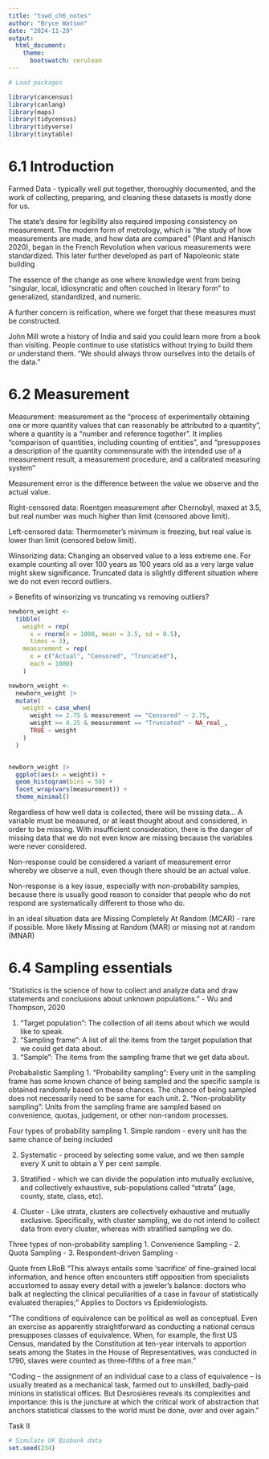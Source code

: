 ```yaml
---
title: "tswd_ch6_notes"
author: "Bryce Watson"
date: "2024-11-29"
output:
  html_document:
    theme:
      bootswatch: cerulean
---
```


```r
# Load packages

library(cancensus)
library(canlang)
library(maps)
library(tidycensus)
library(tidyverse)
library(tinytable)
```

# 6.1 Introduction

Farmed Data - typically well put together, thoroughly documented, and the work of collecting, preparing, and cleaning these datasets is mostly done for us.

The state’s desire for legibility also required imposing consistency on measurement. The modern form of metrology, which is “the study of how measurements are made, and how data are compared” (Plant and Hanisch 2020), began in the French Revolution when various measurements were standardized. This later further developed as part of Napoleonic state building

The essence of the change as one where knowledge went from being “singular, local, idiosyncratic and often couched in literary form” to generalized, standardized, and numeric.

A further concern is reification, where we forget that these measures must be constructed.

John Mill wrote a history of India and said you could learn more from a book than visiting. People continue to use statistics without trying to build them or understand them. "We should always throw ourselves into the details of the data."

# 6.2 Measurement

Measurement: measurement as the “process of experimentally obtaining one or more quantity values that can reasonably be attributed to a quantity”, where a quantity is a “number and reference together”. It implies “comparison of quantities, including counting of entities”, and “presupposes a description of the quantity commensurate with the intended use of a measurement result, a measurement procedure, and a calibrated measuring system"

Measurement error is the difference between the value we observe and the actual value.

Right-censored data: Roentgen measurement after Chernobyl, maxed at 3.5, but real number was much higher than limit (censored above limit).

Left-censored data: Thermometer's minimum is freezing, but real value is lower than limit (censored below limit).

Winsorizing data: Changing an observed value to a less extreme one. For example counting all over 100 years as 100 years old as a very large value might skew significance. Truncated data is slightly different situation where we do not even record outliers.

\> Benefits of winsorizing vs truncating vs removing outliers?

```r
newborn_weight <-
  tibble(
    weight = rep(
      x = rnorm(n = 1000, mean = 3.5, sd = 0.5), 
      times = 3),
    measurement = rep(
      x = c("Actual", "Censored", "Truncated"),
      each = 1000)
    )

newborn_weight <-
  newborn_weight |>
  mutate(
    weight = case_when(
      weight <= 2.75 & measurement == "Censored" ~ 2.75,
      weight >= 4.25 & measurement == "Truncated" ~ NA_real_,
      TRUE ~ weight
    )
  )


newborn_weight |>
  ggplot(aes(x = weight)) +
  geom_histogram(bins = 50) +
  facet_wrap(vars(measurement)) +
  theme_minimal()
```

Regardless of how well data is collected, there will be missing data... A variable must be measured, or at least thought about and considered, in order to be missing. With insufficient consideration, there is the danger of missing data that we do not even know are missing because the variables were never considered. 

Non-response could be considered a variant of measurement error whereby we observe a null, even though there should be an actual value. 

Non-response is a key issue, especially with non-probability samples, because there is usually good reason to consider that people who do not respond are systematically different to those who do.

In an ideal situation data are Missing Completely At Random (MCAR) - rare if possible. More likely Missing at Random (MAR) or missing not at random (MNAR)

# 6.4 Sampling essentials
“Statistics is the science of how to collect and analyze data and draw statements and conclusions about unknown populations.” - Wu and Thompson, 2020

 1. “Target population”: The collection of all items about which we would like to speak.
 2. “Sampling frame”: A list of all the items from the target population that we could get data about.
 3. “Sample”: The items from the sampling frame that we get data about.
 
Probabalistic Sampling
 1. “Probability sampling”: Every unit in the sampling frame has some known chance of being sampled and the specific sample is obtained randomly based on these chances. The chance of being sampled does not necessarily need to be same for each unit.
 2. “Non-probability sampling”: Units from the sampling frame are sampled based on convenience, quotas, judgement, or other non-random processes.
 
 Four types of probability sampling
  1. Simple random - every unit has the same chance of being included
 
  2. Systematic - proceed by selecting some value, and we then sample every X unit to obtain a Y per cent sample.
  
  3. Stratified -  which we can divide the population into mutually exclusive, and collectively exhaustive, sub-populations called “strata” (age, county, state, class, etc).
 
  4. Cluster -  Like strata, clusters are collectively exhaustive and mutually exclusive. Specifically, with cluster sampling, we do not intend to collect data from every cluster, whereas with stratified sampling we do.
  
  Three types of non-probability sampling
  1. Convenience Sampling - 
  2. Quota Sampling - 
  3. Respondent-driven Sampling - 
  
  
  Quote from LRoB
  "This always entails some ‘sacrifice’ of fine-grained local information, and hence often encounters stiff opposition from specialists accustomed to assay every detail with a jeweler’s balance: doctors who balk at neglecting the clinical peculiarities of a case in favour of statistically evaluated therapies;"
  Applies to
  Doctors vs Epidemiologists.
  
  "The conditions of equivalence can be political as well as conceptual. Even an exercise as apparently straightforward as conducting a national census presupposes classes of equivalence. When, for example, the first US Census, mandated by the Constitution at ten-year intervals to apportion seats among the States in the House of Representatives, was conducted in 1790, slaves were counted as three-fifths of a free man."
  
  
  "Coding – the assignment of an individual case to a class of equivalence – is usually treated as a mechanical task, farmed out to unskilled, badly-paid minions in statistical offices. But Desrosières reveals its complexities and importance: this is the juncture at which the critical work of abstraction that anchors statistical classes to the world must be done, over and over again."
  
Task II
```r
# Simulate UK Biobank data
set.seed(234)




```
